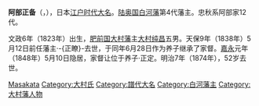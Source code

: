 {{Infobox officeholder 
| name= 阿部正備
| image= 
| caption=

| order1=[[白河藩|白河藩]]藩主
| term_start1=1838年
| term_end1=1848年
| predecessor1= [[阿部正瞭|阿部正瞭]]
| successor1= [[阿部正定|阿部正定]]

| birth_date={{birth date|1823|7|27}}<br>（[[文政|文政]]6年6月20日）
| birth_place= 
| death_date={{death date and age|1874|4|11|1823|7|27}}<br>（[[明治|明治]]7年）
| death_place= 
| module  = {{日本武士|child=yes
|時代= [[江户时代|江户时代]]末期（幕末）、[[明治时代|明治时代]]
|改名= 
|別名= 
|諡号= 
|神号= 
|戒名= 
|洗禮名= 
|墓所= 西福寺（[[东京都|东京都]][[台东区|台东区]]藏前）
|朝廷官位= 从五位下、能登守
|幕府= 
|主君= 
|藩= [[陆奥国|陆奥国]][[白河藩|白河藩]]主
|氏族= [[大村氏|大村氏]]→[[阿部氏_(德川谱代)|阿部氏]]
|父= [[大村纯昌|大村纯昌]]
|养父=''[[阿部正瞭|阿部正瞭]]''
|兄= [[大村纯显|大村纯显]]
|弟=[[高木寅纯|高木寅纯]]、[[小出英教|小出英教]]、[[大村纯熙|大村纯熙]]、[[植村家兴|植村家兴]]
|正室=[[内藤赖宁|内藤赖宁]]之女
|子= [[阿部资满|阿部资满]]（长男）
|女=[[松平赖英|松平赖英]]正室、[[阿部正静|阿部正静]]正室（后为[[京极高典|京极高典]]正室，再后为[[大久保忠礼|大久保忠礼]]正室）、[[内藤政养|内藤政养]]正室、[[土方雄志|土方雄志]]正室、山田某室
|养子=''[[阿部正定|阿部正定]]''
 }}
}}
'''阿部正备'''（{{jpn|j=阿部 正備|kana=あべ まさかた|rm=Abe Masakata}}，{{bd|1823年|7月27日|1874年|4月11日|}}），日本[[江户时代|江户时代]][[大名_(称谓)|大名]]。[[陆奥国|陆奥国]][[白河藩|白河藩]]第4代藩主。忠秋系阿部家12代。

文政6年（1823年）出生，[[肥前国|肥前国]][[大村藩|大村藩]]主[[大村纯昌|大村纯昌]]五男。天保9年（1838年）5月12日前任藩主·-{正瞭}-去世，于同年6月28日作为养子继承了家督。[[嘉永_(日本)|嘉永]]元年（1848年）5月10日隐居，家督让位于养子·正定。明治7年（1874年），52岁去世。

{{白河藩主|阿部氏|4代|1838年 - 1848年}}

{{DEFAULTSORT:Abe Masakata}}
[[Category:阿部氏|Masakata]]
[[Category:大村氏|Category:大村氏]]
[[Category:譜代大名|Category:譜代大名]]
[[Category:白河藩主|Category:白河藩主]]
[[Category:大村藩人物|Category:大村藩人物]]